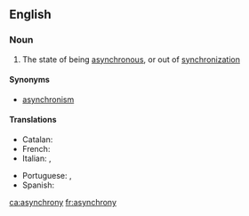 ==English==

===Noun===
{{wikipedia}}
{{en-noun|~|asynchronies}}

# The state of being [[asynchronous]], or out of [[synchronization]]

====Synonyms====
* [[asynchronism]]

====Translations====
{{trans-top|asynchrony}}
* Catalan: {{t-|ca|asincronisme}}
* French: {{t+|fr|asynchronisme|m}}
* Italian: {{t|it|asincronia|f}}, {{t|it|asincronismo|m}}
{{trans-mid}}
* Portuguese: {{t+|pt|assincronia|f}}, {{t|pt|assincronismo|m}}
* Spanish: {{t-|es|asincronismo}}
{{trans-bottom}}

[[ca:asynchrony]]
[[fr:asynchrony]]